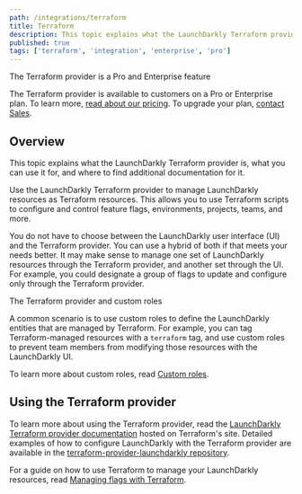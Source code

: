 ```yaml
---
path: /integrations/terraform
title: Terraform
description: This topic explains what the LaunchDarkly Terraform provider is. The provider lets you use Terraform scripts to configure and control feature flags, environments, projects, and more.
published: true
tags: ['terraform', 'integration', 'enterprise', 'pro']
---
```


<Callout intent="primary">
  <CalloutTitle>The Terraform provider is a Pro and Enterprise feature</CalloutTitle>
  <CalloutDescription>

The Terraform provider is available to customers on a Pro or Enterprise plan. To learn more, [read about our pricing](https://launchdarkly.com/pricing/). To upgrade your plan, [contact Sales](https://launchdarkly.com/contact-sales/).

  </CalloutDescription>
</Callout>

## Overview

This topic explains what the LaunchDarkly Terraform provider is, what you can use it for, and where to find additional documentation for it.

Use the LaunchDarkly Terraform provider to manage LaunchDarkly resources as Terraform resources. This allows you to use Terraform scripts to configure and control feature flags, environments, projects, teams, and more.

You do not have to choose between the LaunchDarkly user interface (UI) and the Terraform provider. You can use a hybrid of both if that meets your needs better. It may make sense to manage one set of LaunchDarkly resources through the Terraform provider, and another set through the UI. For example, you could designate a group of flags to update and configure only through the Terraform provider.

<Callout intent="info">
<CalloutTitle>The Terraform provider and custom roles</CalloutTitle>
<CalloutDescription>

A common scenario is to use custom roles to define the LaunchDarkly entities that are managed by Terraform. For example, you can tag Terraform-managed resources with a `terraform` tag, and use custom roles to prevent team members from modifying those resources with the LaunchDarkly UI.

To learn more about custom roles, read [Custom roles](/home/members/custom-roles).

</CalloutDescription>
</Callout>

## Using the Terraform provider

To learn more about using the Terraform provider, read the [LaunchDarkly Terraform provider documentation](https://terraform.io/docs/providers/launchdarkly/index.html) hosted on Terraform's site. Detailed examples of how to configure LaunchDarkly with the Terraform provider are available in the [terraform-provider-launchdarkly repository](https://github.com/hashicorp/terraform-provider-launchdarkly/tree/master/examples).

For a guide on how to use Terraform to manage your LaunchDarkly resources, read [Managing flags with Terraform](/guides/infrastructure/terraform).

